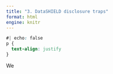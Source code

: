 ```yaml
---
title: "3. DataSHIELD disclosure traps"
format: html
engine: knitr
---
```


```css
#| echo: false
p {
  text-align: justify
}
```

We